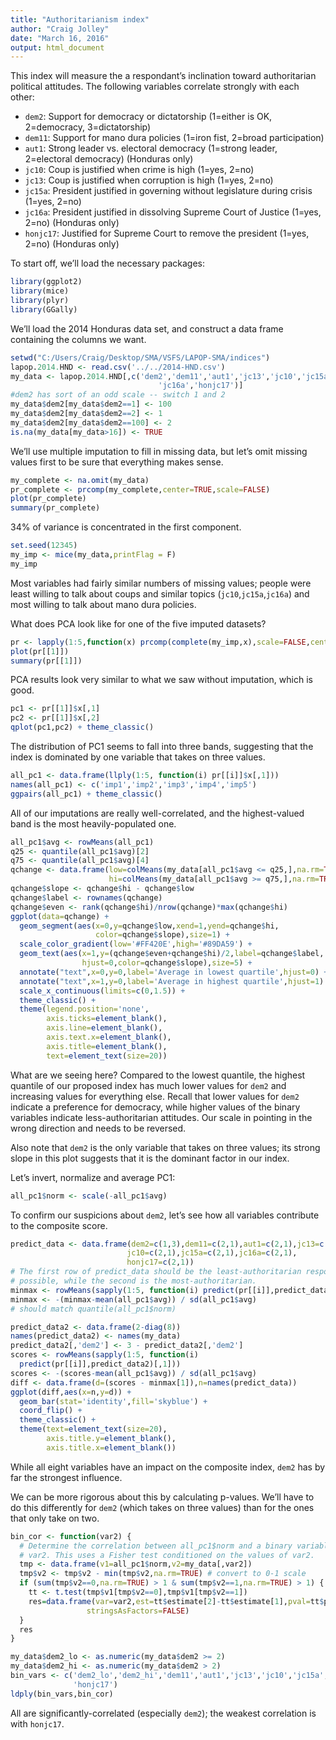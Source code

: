 ```yaml
---
title: "Authoritarianism index"
author: "Craig Jolley"
date: "March 16, 2016"
output: html_document
---
```


This index will measure the a respondant's inclination toward authoritarian political attitudes. The following variables correlate strongly with each other:

- `dem2`: Support for democracy or dictatorship (1=either is OK, 2=democracy, 3=dictatorship)
- `dem11`: Support for mano dura policies (1=iron fist, 2=broad participation)
- `aut1`: Strong leader vs. electoral democracy (1=strong leader, 2=electoral democracy) (Honduras only)
- `jc10`: Coup is justified when crime is high (1=yes, 2=no)
- `jc13`: Coup is justified when corruption is high (1=yes, 2=no)
- `jc15a`: President justified in governing without legislature during crisis (1=yes, 2=no)
- `jc16a`: President justified in dissolving Supreme Court of Justice (1=yes, 2=no) (Honduras only)
- `honjc17`: Justified for Supreme Court to remove the president (1=yes, 2=no) (Honduras only)

To start off, we'll load the necessary packages:

```r
library(ggplot2)
library(mice)
library(plyr) 
library(GGally) 
```

We'll load the 2014 Honduras data set, and construct a data frame containing the columns we want.

```r
setwd("C:/Users/Craig/Desktop/SMA/VSFS/LAPOP-SMA/indices")
lapop.2014.HND <- read.csv('../../2014-HND.csv')
my_data <- lapop.2014.HND[,c('dem2','dem11','aut1','jc13','jc10','jc15a',
                                 'jc16a','honjc17')]
#dem2 has sort of an odd scale -- switch 1 and 2
my_data$dem2[my_data$dem2==1] <- 100
my_data$dem2[my_data$dem2==2] <- 1
my_data$dem2[my_data$dem2==100] <- 2
is.na(my_data[my_data>16]) <- TRUE
```

We'll use multiple imputation to fill in missing data, but let's omit missing values first to be sure that everything makes sense.

```r
my_complete <- na.omit(my_data)
pr_complete <- prcomp(my_complete,center=TRUE,scale=FALSE)
plot(pr_complete)
summary(pr_complete)
```

34% of variance is concentrated in the first component.

```r
set.seed(12345)
my_imp <- mice(my_data,printFlag = F) 
my_imp
```

Most variables had fairly similar numbers of missing values; people were least willing to talk about coups and similar topics (`jc10`,`jc15a`,`jc16a`) and most willing to talk about mano dura policies.

What does PCA look like for one of the five imputed datasets?

```r
pr <- lapply(1:5,function(x) prcomp(complete(my_imp,x),scale=FALSE,center=TRUE))
plot(pr[[1]])
summary(pr[[1]])
```

PCA results look very similar to what we saw without imputation, which is good.

```r
pc1 <- pr[[1]]$x[,1]
pc2 <- pr[[1]]$x[,2]
qplot(pc1,pc2) + theme_classic()
```

The distribution of PC1 seems to fall into three bands, suggesting that the index is dominated by one variable that takes on three values.

```r
all_pc1 <- data.frame(llply(1:5, function(i) pr[[i]]$x[,1]))
names(all_pc1) <- c('imp1','imp2','imp3','imp4','imp5')
ggpairs(all_pc1) + theme_classic()
```

All of our imputations are really well-correlated, and the highest-valued band is the most heavily-populated one.

```r
all_pc1$avg <- rowMeans(all_pc1)
q25 <- quantile(all_pc1$avg)[2]
q75 <- quantile(all_pc1$avg)[4]
qchange <- data.frame(low=colMeans(my_data[all_pc1$avg <= q25,],na.rm=TRUE),
                      hi=colMeans(my_data[all_pc1$avg >= q75,],na.rm=TRUE))
qchange$slope <- qchange$hi - qchange$low
qchange$label <- rownames(qchange)
qchange$even <- rank(qchange$hi)/nrow(qchange)*max(qchange$hi)
ggplot(data=qchange) +
  geom_segment(aes(x=0,y=qchange$low,xend=1,yend=qchange$hi,
                   color=qchange$slope),size=1) +
  scale_color_gradient(low='#FF420E',high='#89DA59') +
  geom_text(aes(x=1,y=(qchange$even+qchange$hi)/2,label=qchange$label,
                hjust=0,color=qchange$slope),size=5) +
  annotate("text",x=0,y=0,label='Average in lowest quartile',hjust=0) +
  annotate("text",x=1,y=0,label='Average in highest quartile',hjust=1) +
  scale_x_continuous(limits=c(0,1.5)) +
  theme_classic() +
  theme(legend.position='none',
        axis.ticks=element_blank(),
        axis.line=element_blank(),
        axis.text.x=element_blank(),
        axis.title=element_blank(),
        text=element_text(size=20))
```

What are we seeing here? Compared to the lowest quantile, the highest quantile of our proposed index has much lower values for `dem2` and increasing values for everything else. Recall that lower values for `dem2` indicate a preference for democracy, while higher values of the binary variables indicate less-authoritarian attitudes. Our scale in pointing in the wrong direction and needs to be reversed.

Also note that `dem2` is the only variable that takes on three values; its strong slope in this plot suggests that it is the dominant factor in our index.

Let's invert, normalize and average PC1:

```r
all_pc1$norm <- scale(-all_pc1$avg)
```

To confirm our suspicions about `dem2`, let's see how all variables contribute to the composite score.

```r
predict_data <- data.frame(dem2=c(1,3),dem11=c(2,1),aut1=c(2,1),jc13=c(2,1),
                          jc10=c(2,1),jc15a=c(2,1),jc16a=c(2,1),
                          honjc17=c(2,1))
# The first row of predict_data should be the least-authoritarian response
# possible, while the second is the most-authoritarian.
minmax <- rowMeans(sapply(1:5, function(i) predict(pr[[i]],predict_data)[,1]))
minmax <- -(minmax-mean(all_pc1$avg)) / sd(all_pc1$avg)
# should match quantile(all_pc1$norm)

predict_data2 <- data.frame(2-diag(8))
names(predict_data2) <- names(my_data)
predict_data2[,'dem2'] <- 3 - predict_data2[,'dem2']
scores <- rowMeans(sapply(1:5, function(i) 
  predict(pr[[i]],predict_data2)[,1]))
scores <- -(scores-mean(all_pc1$avg)) / sd(all_pc1$avg)
diff <- data.frame(d=(scores - minmax[1]),n=names(predict_data))
ggplot(diff,aes(x=n,y=d)) +
  geom_bar(stat='identity',fill='skyblue') +
  coord_flip() +
  theme_classic() +
  theme(text=element_text(size=20),
        axis.title.y=element_blank(),
        axis.title.x=element_blank())
```

While all eight variables have an impact on the composite index, `dem2` has by far the strongest influence.

We can be more rigorous about this by calculating p-values. We'll have to do this differently for `dem2` (which takes on three values) than for the ones that only take on two. 

```r
bin_cor <- function(var2) {
  # Determine the correlation between all_pc1$norm and a binary variable 
  # var2. This uses a Fisher test conditioned on the values of var2.
  tmp <- data.frame(v1=all_pc1$norm,v2=my_data[,var2])
  tmp$v2 <- tmp$v2 - min(tmp$v2,na.rm=TRUE) # convert to 0-1 scale
  if (sum(tmp$v2==0,na.rm=TRUE) > 1 & sum(tmp$v2==1,na.rm=TRUE) > 1) {
    tt <- t.test(tmp$v1[tmp$v2==0],tmp$v1[tmp$v2==1])
    res=data.frame(var=var2,est=tt$estimate[2]-tt$estimate[1],pval=tt$p.value,
                 stringsAsFactors=FALSE)
  }
  res
}

my_data$dem2_lo <- as.numeric(my_data$dem2 >= 2)
my_data$dem2_hi <- as.numeric(my_data$dem2 > 2)
bin_vars <- c('dem2_lo','dem2_hi','dem11','aut1','jc13','jc10','jc15a','jc16a',
              'honjc17')
ldply(bin_vars,bin_cor)
```

All are significantly-correlated (especially `dem2`); the weakest correlation is with `honjc17`.